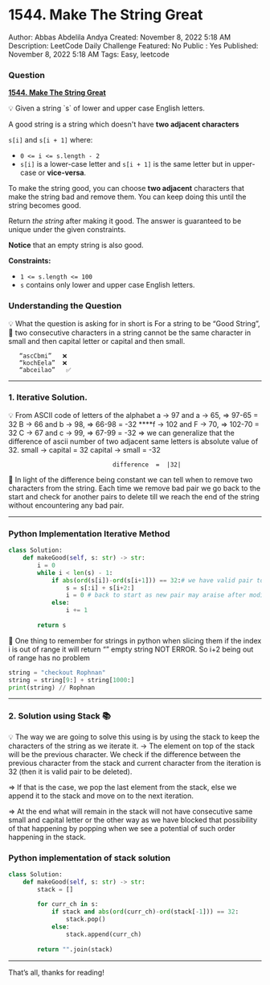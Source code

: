 # 1544. Make The String Great

Author: Abbas Abdelila Andya
Created: November 8, 2022 5:18 AM
Description: LeetCode Daily Challenge
Featured: No
Public : Yes
Published: November 8, 2022 5:18 AM
Tags: Easy, leetcode

### Question

**[1544. Make The String Great](https://leetcode.com/problems/make-the-string-great/)**

<aside>
💡 Given a string `s` of lower and upper case English letters.

A good string is a string which doesn't have **two adjacent characters** 

`s[i]` and `s[i + 1]` where:

- `0 <= i <= s.length - 2`
- `s[i]` is a lower-case letter and `s[i + 1]` is the same letter but in upper-case or **vice-versa**.

To make the string good, you can choose **two adjacent** characters that make the string bad and remove them. You can keep doing this until the string becomes good.

Return *the string* after making it good. The answer is guaranteed to be unique under the given constraints.

**Notice** that an empty string is also good.

**Constraints:**

- `1 <= s.length <= 100`
- `s` contains only lower and upper case English letters.
</aside>

### Understanding the Question

<aside>
💡 What the question is asking for in short is 
For a string to be “Good String”, 
       🔑 two consecutive characters in a string cannot be 
             the same character in small and then capital letter or
             capital and then small. 

       “ascCbmi”   ❌
       “kochEela”  ❌
       “abceilao”   ✅

</aside>

---

### 1. Iterative Solution.

<aside>
💡 From ASCII code of letters of the alphabet
a → 97 and a → 65, ⇒    97-65 = 32
B → 66 and b → 98, ⇒    66-98 = -32
****f → 102 and F → 70, ⇒   102-70 = 32
C → 67 and c → 99, ⇒    67-99 = -32
⇒ we can generalize that the difference of ascii number of two adjacent same letters is absolute value of 32. 
                                 small → capital = 32
                                 capital → small = -32

                                 difference  =  |32|

</aside>

<aside>
🔑 In light of the difference being constant we can tell when to remove two characters from the string. Each time we remove bad pair we go back to the start and check for another pairs to delete till we reach the end of the string without encountering any bad pair.

</aside>

 

---

### Python Implementation Iterative Method

```python
class Solution:
    def makeGood(self, s: str) -> str:
        i = 0
        while i < len(s) - 1:
            if abs(ord(s[i])-ord(s[i+1])) == 32:# we have valid pair to be deleted
                s = s[:i] + s[i+2:]
                i = 0 # back to start as new pair may araise after modifying s.
            else:
                i += 1
        
        return s
```

<aside>
🔑 One thing to remember for strings in python when slicing them if the index i is out of range it will return “” empty string NOT ERROR.
So i+2 being out of range has no problem

</aside>

```python
string = "checkout Rophnan"
string = string[9:] + string[1000:]
print(string) // Rophnan
```

---

### 2. Solution using Stack 📚

<aside>
💡 The way we are going to solve this using is by using the stack to keep the characters of the string as we iterate it. 
→ The element on top of the stack will be the previous character. We check if the      difference between the previous character from the stack and current character from the iteration is 32 (then it is valid pair to be deleted).

⇒ If that is the case, we pop the last element from the stack, else we append it to the stack and move on to the next iteration.

⇒ At the end what will remain in the stack will not have consecutive same small and capital letter or the other way as we have blocked that possibility of that happening by popping when we see a potential of such order happening in the stack.

</aside>

### Python implementation of stack solution

```python
class Solution:
    def makeGood(self, s: str) -> str:
        stack = []
        
        for curr_ch in s:
            if stack and abs(ord(curr_ch)-ord(stack[-1])) == 32:
                stack.pop()
            else:
                stack.append(curr_ch)
        
        return "".join(stack)
```

   

---

That’s all, thanks for reading!